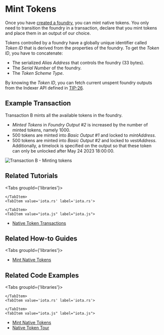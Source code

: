 # Mint Tokens

Once you have [created a foundry](create-foundry.mdx), you can mint native tokens. You only need to transition the
foundry in a transaction, declare that you mint tokens and place them in an output of our choice.

Tokens controlled by a foundry have a globally unique identifier called _Token ID_ that is derived from the properties
of the foundry. To get the _Token ID_, you have to concatenate:
- The serialized _Alias Address_ that controls the foundry (33 bytes).
- The _Serial Number_ of the foundry.
- The _Token Scheme Type_.

By knowing the _Token ID_, you can fetch current unspent foundry outputs from the Indexer API defined in
[TIP-26](https://github.com/iotaledger/tips/blob/indexer-api/tips/TIP-0026/tip-0026.md).

## Example Transaction

Transaction B mints all the available tokens in the foundry.
 - _Minted Tokens_ in _Foundry Output #2_ is increased by the number of minted tokens, namely 1000.
 - 500 tokens are minted into _Basic Output #1_ and locked to _mintAddress_.
 - 500 tokens are minted into _Basic Output #2_ and locked to _vestAddress_. Additionally, a timelock is specified on
the output so that these token can only be unlocked after May 24 2023 18:00:00.

![Transaction B - Minting tokens](/img/stardust_explanations/stardust_ledger_anatomy/native_tokens_foundries/tx_B.svg)

## Related Tutorials

<Tabs groupId={'libraries'}>
    <TabItem value="wallet.rs" label="wallet.rs" >

    </TabItem>
    <TabItem value='iota.rs' label='iota.rs'>

    </TabItem>
    <TabItem value="iota.js" label="iota.js">
* [Native Token Transactions](https://wiki.iota.org/shimmer/iotajs/tutorials/native-token-transactions/introduction/)
    </TabItem>
</Tabs>

## Related How-to Guides

<Tabs groupId={'libraries'}>
    <TabItem value="wallet.rs" label="wallet.rs" >
* [Mint Native Tokens](https://wiki.iota.org/shimmer/wallet.rs/how_tos/native_tokens/mint_native_token/)
    </TabItem>
    <TabItem value='iota.rs' label='iota.rs'>

    </TabItem>
    <TabItem value="iota.js" label="iota.js">

    </TabItem>
</Tabs>


## Related Code Examples

<Tabs groupId={'libraries'}>
    <TabItem value="wallet.rs" label="wallet.rs" >

    </TabItem>
    <TabItem value='iota.rs' label='iota.rs'>

    </TabItem>
    <TabItem value="iota.js" label="iota.js">
* [Mint Native Tokens](https://github.com/iotaledger/iota.js/blob/feat/stardust/packages/iota/examples/mint-native-tokens/src/index.ts)
* [Native Token Tour](https://github.com/iotaledger/iota.js/blob/feat/stardust/packages/iota/examples/native-token-tour/src/index.ts)
    </TabItem>
</Tabs>
